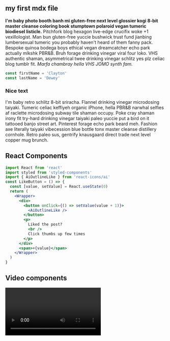 
<section className="mdx-page">

## my first mdx file

**I'm baby photo booth banh mi gluten-free next level glossier kogi 8-bit master cleanse coloring book stumptown polaroid vegan tumeric biodiesel listicle.** Pitchfork blog hexagon live-edge crucifix woke +1 vexillologist. Man bun gluten-free yuccie bushwick trust fund jianbing lumbersexual tumeric you probably haven't heard of them fanny pack. Bespoke quinoa bodega boys ethical vegan dreamcatcher echo park actually mlkshk PBR&B. Bruh forage drinking vinegar viral four loko. VHS authentic shaman, asymmetrical twee drinking vinegar schlitz yes plz celiac blog tumblr fit. _Marfa chambray hella VHS JOMO synth fam._

<div className="code">

```js
const firstName = 'Clayton'
const lastName = 'Dewey'
```

</div>

<div className="nice-text">

<h3>Nice text </h3>

<FiInfo className="nice-text-icon" />

I'm baby retro schlitz 8-bit sriracha. Flannel drinking vinegar microdosing taiyaki. Tumeric celiac keffiyeh organic iPhone, hella PBR&B narwhal selfies af raclette microdosing subway tile shaman occupy. Poke cray shaman irony fit try-hard drinking vinegar taiyaki paleo yuccie put a bird on it tattooed banjo street art. Pinterest forage echo park beard meh. Fashion axe literally taiyaki vibecession blue bottle tonx master cleanse distillery cornhole. Retro paleo sus, gentrify knausgaard direct trade next level copper mug brunch.

</div>

<h2>React Components </h2>

<Counter />

<div className="code">

```jsx
import React from 'react'
import styled from 'styled-components'
import { AiOutlineLike } from 'react-icons/ai'
const LikeButton = () => {
  const [value, setValue] = React.useState(0)
  return (
    <Wrapper>
      <div>
        <button onClick={() => setValue(value + 1)}>
          <AiOutlineLike />
        </button>
        <p>
          Liked the post?
          <br />
          Click thumbs up few times
        </p>
      </div>
      <span>+{value}</span>
    </Wrapper>
  )
}
```

</div>

<LikeButton />

<h2>Video components</h2>
<RegVideo />
<Video />
<h2>regular heading</h2>
<h2 title="true">title heading</h2>
<h4>inline code</h4>

`console.log('hello there')`

<blockquote display="default">
  I'm baby prism everyday carry post-ironic jean shorts venmo health goth, migas
</blockquote>
<blockquote display="info">
  I'm baby prism everyday carry post-ironic jean shorts venmo health goth, migas
</blockquote>
<blockquote display="warning">
  I'm baby prism everyday carry post-ironic jean shorts venmo health goth, migas
</blockquote>
<blockquote>
  I'm baby gluten-free lo-fi tumblr, bicycle rights edison bulb green juice
  ennui next level viral jean shorts. Food truck godard street art migas fixie
  shaman paleo chia single-origin coffee poke pug portland flannel.
</blockquote>
<Link to="/posts" className="btn center-btn">
  all posts
</Link>

</section>
